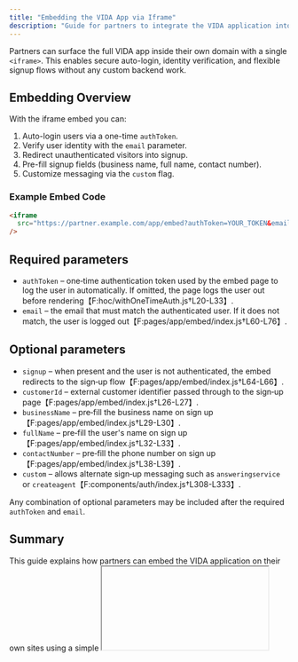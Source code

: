 ```yaml
---
title: "Embedding the VIDA App via Iframe"
description: "Guide for partners to integrate the VIDA application into their websites using an iframe."
---
```


Partners can surface the full VIDA app inside their own domain with a single `<iframe>`. This enables secure auto-login, identity verification, and flexible signup flows without any custom backend work.

## Embedding Overview

With the iframe embed you can:  
1. Auto-login users via a one-time `authToken`.  
2. Verify user identity with the `email` parameter.  
3. Redirect unauthenticated visitors into signup.  
4. Pre-fill signup fields (business name, full name, contact number).  
5. Customize messaging via the `custom` flag.

### Example Embed Code

```html
<iframe
  src="https://partner.example.com/app/embed?authToken=YOUR_TOKEN&email=user@example.com"
/>
```

## Required parameters
- `authToken` – one‑time authentication token used by the embed page to log the user in automatically. If omitted, the page logs the user out before rendering【F:hoc/withOneTimeAuth.js†L20-L33】.
- `email` – the email that must match the authenticated user. If it does not match, the user is logged out【F:pages/app/embed/index.js†L60-L76】.

## Optional parameters
- `signup` – when present and the user is not authenticated, the embed redirects to the sign‑up flow【F:pages/app/embed/index.js†L64-L66】.
- `customerId` – external customer identifier passed through to the sign‑up page【F:pages/app/embed/index.js†L26-L27】.
- `businessName` – pre‑fill the business name on sign up【F:pages/app/embed/index.js†L29-L30】.
- `fullName` – pre‑fill the user's name on sign up【F:pages/app/embed/index.js†L32-L33】.
- `contactNumber` – pre‑fill the phone number on sign up【F:pages/app/embed/index.js†L38-L39】.
- `custom` – allows alternate sign‑up messaging such as `answeringservice` or `createagent`【F:components/auth/index.js†L308-L333】.

Any combination of optional parameters may be included after the required `authToken` and `email`.

## Summary
This guide explains how partners can embed the VIDA application on their own sites using a simple <iframe> integration. It covers the two required query parameters—authToken and email—for automatic user authentication and outlines several optional parameters to customize signup flows and pre-populate user data.